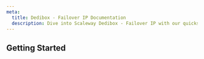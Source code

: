 ```yaml
---
meta:
  title: Dedibox - Failover IP Documentation
  description: Dive into Scaleway Dedibox - Failover IP with our quickstart guides, how-tos, tutorials and more
---
```


<ProductHeader
   productName="Dedibox - Failover IP"
   productLogo="dedibox"
   description="Failover IPs are IP addresses that you can order and move from one server to another (even across datacenters), without changing your whole configuration."
   url="/dedibox-network/ip-failover/quickstart"
   label="Failover IP Quickstart"
/>

## Getting Started

<Grid>
    <SummaryCard
        title="Quickstart"
        icon="rocket"
        description="Learn how to create, and manage a Dedibox failover IP in a few steps."
        label="View Quickstart"
        url="/dedibox-network/ip-failover/quickstart/"
    />
    <SummaryCard
        title="Concepts"
        icon="information-circle-outline"
        description="Core concepts that give you a better understanding of failover IPs."
        label="View Concepts"
        url="/dedibox-network/ip-failover/concepts/"
    />
    <SummaryCard
        title="How-tos"
        icon="help-circle-outline"
        description="Check our guides helping you to configure failover IPs for Dedibox."
        label="View How-tos"
        url="/dedibox-network/ip-failover/how-to/"
    />
</Grid>

<ClickableBanner
    productLogo="cli"
    title="Dedibox Failover IP API"
    description="Learn how to create and manage your Dedibox dedicated servers through the API."
    url="https://console.online.net/en/api/"
    label="Go to Dedibox API"
/>